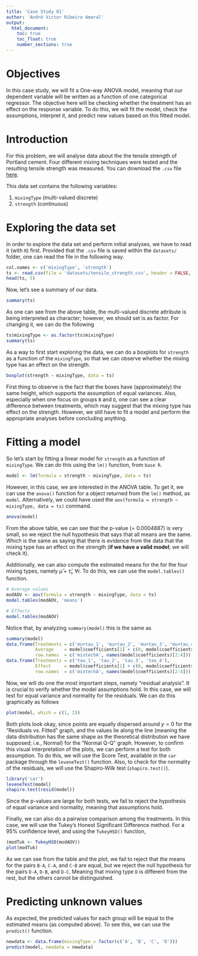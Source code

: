 ```yaml
---
title: 'Case Study 01'
author: 'André Victor Ribeiro Amaral'
output:
  html_document:
    toc: true
    toc_float: true
    number_sections: true
---
```


# Objectives {-}

In this case study, we will fit a One-way ANOVA model, meaning that our dependent variable will be written as a function of one categorical regressor. The objective here will be checking whether the treatment has an effect on the response variable. To do this, we will fit the model, check the assumptions, interpret it, and predict new values based on this fitted model.

# Introduction

For this problem, we will analyse data about the the tensile strength of Portland cement. Four different mixing techniques were tested and the resulting tensile strength was measured. You can download the `.csv` file [here](./datasets/tesile_strength.csv).

This data set contains the following variables:

1. `mixingType` (multi-valued discrete)
2. `strength` (continuous)

# Exploring the data set

In order to explore the data set and perform initial analyses, we have to read it (with `R`) first. Provided that the `.csv` file is saved within the `datasets/` folder, one can read the file in the following way.

```r
col.names <- c('mixingType', 'strength')
ts <- read.csv(file = 'datasets/tensile_strength.csv', header = FALSE, sep = ',', col.names = col.names)
head(ts, 5)
```

Now, let's see a summary of our data.

```r
summary(ts)
```

As one can see from the above table, the multi-valued discrete attribute is being interpreted as character; however, we should set is as factor. For changing it, we can do the following

```r
ts$mixingType <- as.factor(ts$mixingType)
summary(ts)
```

As a way to first start exploring the data, we can do a boxplots for `strength` as a function of the `mixingType`, so that we can observe whether the mixing type has an effect on the strength. 

```r
boxplot(strength ~ mixingType, data = ts)
```

First thing to observe is the fact that the boxes have (approximately) the same height, which supports the assumption of equal variances. Also, especially when one focus on groups `B` and `D`, one can see a clear difference between treatments, which may suggest that the mixing type has effect on the strength. However, we still have to fit a model and perform the appropriate analyses before concluding anything.

# Fitting a model

So let's start by fitting a linear model for `strength` as a function of `mixingType`. We can do this using the `lm()` function, from `base R`.

```r
model <- lm(formula = strength ~ mixingType, data = ts)
```

However, in this case, we are interested in the ANOVA table. To get it, we can use the `anova()` function for a object returned from the `lm()` method, as `model`. Alternatively, we could have used the `aov(formula = strength ~ mixingType, data = ts)` command.

```r
anova(model)
```

From the above table, we can see that the p-value (= 0.0004887) is very small, so we reject the null hypothesis that says that all means are the same. Which is the same as saying that there is evidence from the data that the mixing type has an effect on the strength (**if we have a valid model**; we will check it). 

Additionally, we can also compute the estimated means for the for the four mixing types, namely $\hat{\mu} + \hat{\tau}_i$, $\forall i$. To do this, we can use the `model.tables()` function.

```r
# Average values
modAOV <- aov(formula = strength ~ mixingType, data = ts)
model.tables(modAOV, 'means')

# Effects
model.tables(modAOV)
```

Notice that, by analyzing `summary(model)` this is the same as 

```r
summary(model)
data.frame(Treatments = c('mu+tau_1', 'mu+tau_2', 'mu+tau_3', 'mu+tau_4'),
           Average    = model$coefficients[1] + c(0, model$coefficients[2:4]),
           row.names  = c('mixtechA', names(model$coefficients)[2:4]))
data.frame(Treatments = c('tau_1', 'tau_2', 'tau_3', 'tau_4'),
           Effect     = model$coefficients[1] + c(0, model$coefficients[2:4]) - mean(ts$strength),
           row.names  = c('mixtechA', names(model$coefficients)[2:4])) # Subtracting the mean
```

Now, we will do one the most important steps, namely "residual analysis". It is crucial to verify whether the model assumptions hold. In this case, we will test for equal variance and normality for the residuals. We can do this graphically as follows

```r
plot(model, which = c(1, 2))
```

Both plots look okay, since points are equally dispersed around $y = 0$ for the "Residuals vs. Fitted" graph, and the values lie along the line (meaning the data distribution has the same shape as the theoretical distribution we have supposed; i.e., Normal) for the "Normal Q-Q" graph. However, to confirm this visual interpretation of the plots, we can perform a test for both assumption. To do this, we will use the Score Test, available in the `car` package through the `leveneTest()` function. Also, to check for the normality of the residuals, we will use the Shapiro-Wilk test (`shapiro.test()`).

```r
library('car')
leveneTest(model)
shapiro.test(resid(model))
```
Since the p-values are large for both tests, we fail to reject the hypothesis of equal variance and normality, meaning that assumptions hold.

Finally, we can also do a pairwise comparison among the treatments. In this case, we will use the Tukey's Honest Significant Difference method. For a 95\% confidence level, and using the `TukeyHSD()` function, 

```r
(modTuk <- TukeyHSD(modAOV))
plot(modTuk)
```

As we can see from the table and the plot, we fail to reject that the means for the pairs `B-A`, `C-A`, and `C-B` are equal, but we reject the null hypothesis for the pairs `D-A`, `D-B`, and `D-C`. Meaning that mixing type `D` is different from the rest, but the others cannot be distinguished.

# Predicting unknown values

As expected, the predicted values for each group will be equal to the estimated means (as computed above). To see this, we can use the `predict()` function.

```r
newdata <- data.frame(mixingType = factor(c('A', 'B', 'C', 'D')))
predict(model, newdata = newdata)
```
